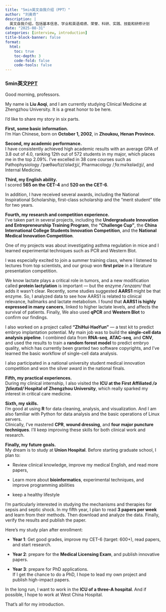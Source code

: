 ```yaml
---
title: "5min英文自我介绍（PPT）"
author: "刘奥奇"
description: |
  英文自我介绍，包括基本信息、学业和英语成绩、荣誉、科研、实践、技能和研修计划
date: "2025-08-31"
categories: [interview, introduction]
title-block-banner: false
format: 
  html:
    toc: true
    toc-depth: 3
    code-fold: false
    code-tools: false
---
```


### 5min英文[PPT](resource/郑州大学_刘奥奇_自我介绍PPT.pptx)

Good morning, professors.

My name is **Liu Aoqi**, and I am currently studying Clinical Medicine at Zhengzhou University. It is a great honor to be here.

I’d like to share my story in six parts.

**First, some basic information.** \
I’m Han Chinese, born on **October 1, 2002**, in **Zhoukou, Henan Province.**

**Second, my academic performance.** \
I have consistently achieved high academic results with an average GPA of 3.8 out of 4.0, ranking 12th out of 572 students in my major, which places me in the top 2.09%. I’ve excelled in 38 core courses such as Pathophysiology /ˈpæθəʊfɪzɪˈɒlədʒi/, Pharmacology /ˌfɑːməˈkɒlədʒi/, and Internal Medicine.

**Third, my English ability.**\
I scored **565 on the CET-4** and **520 on the CET-6**.

In addition, I have received several awards, including the National Inspirational Scholarship, first-class scholarship and the "merit student" title for two years.

**Fourth, my research and competition experience.**\
I’ve taken part in several projects, including the **Undergraduate Innovation and Entrepreneurship Training Program**, the **"Challenge Cup"**, the **China International College Students Innovation Competition**, and the **National Medical Innovation Competition**.

One of my projects was about investigating asthma regulation in mice and I learned experimental techniques such as PCR and Western Blot.

I was especially excited to join a summer training class, where I listened to lectures from top scientists, and our group won **first prize** in a literature presentation competition.

We know lactate plays a critical role in tumors, and a new modification called **protein lactylation** is important — but the enzyme */ˈenzaɪm/* that adds it wasn’t clear. Recently, some studies suggested **AARS1** might be that enzyme. So, I analyzed data to see how AARS1 is related to clinical relevance, hallmarks and lactate metabolism. I found that **AARS1 is highly expressed in many cancers**, linked to higher lactate levels, and affects the survival of patients. Finally, We also used **qPCR** and **Western Blot** to confirm our findings.

I also worked on a project called **“ZhiHui·HaoYun”** — a test kit to predict embryo implantation potential. My main job was to build the **single-cell data analysis pipeline**. I combined data from **RNA-seq**, **ATAC-seq**, and **CNV**, and used the results to train a **random forest model** to predict embryo quality, which has currently been granted two software copyrights, and I’ve learned the basic workflow of single-cell data analysis.

I also participated in a national university student medical innovation competition and won the silver award in the national finals.

**Fifth, my practical experiences.**\
During my clinical internship, I also visited the **ICU at the First Affiliated */əˈfɪlieɪtɪd/* Hospital of Zhengzhou University**, which really sparked my interest in critical care medicine.

**Sixth, my skills.**\
I’m good at using **R** for data cleaning, analysis, and visualization. And I am also familiar with Python for data analysis and the basic operations of Linux servers.\
Clinically, I’ve mastered **CPR**, **wound dressing**, and **four major puncture techniques**. I’ll keep improving these skills for both clinical work and research.

**Finally, my future goals.**\
My dream is to study at **Union Hospital**. Before starting graduate school, I plan to:

-   Review clinical knowledge, improve my medical English, and read more papers,

-   Learn more about **bioinformatics**, experimental techniques, and improve programming abilities

-   keep a healthy lifestyle

I’m particularly interested in studying the mechanisms and therapies for sepsis and septic shock. In my fifth year, I plan to read **3 papers per week** and learn from their methods. Then download and analyze the data. Finally, verify the results and publish the paper.

Here’s my study plan after enrollment:

-   **Year 1**: Get good grades, improve my CET-6 (target: 600+), read papers, and start research.

-   **Year 2**: prepare for the **Medical Licensing Exam**, and publish innovative papers.

-   **Year 3**: prepare for PhD applications.\
    If I get the chance to do a PhD, I hope to lead my own project and publish high-impact papers.

In the long run, I want to work in the **ICU of a three-A hospital**. And if possible, I hope to work at West China Hospital.

That’s all for my introduction.